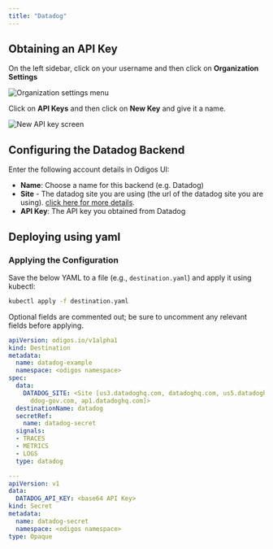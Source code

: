 ```yaml
---
title: "Datadog"
---
```


## Obtaining an API Key

On the left sidebar, click on your username and then click on **Organization Settings**

<Frame>
    <img src="/backends/images/datadog1.png" alt="Organization settings menu" />
</Frame>

Click on **API Keys** and then click on **New Key** and give it a name.

<Frame>
    <img src="/backends/images/datadog2.png" alt="New API key screen" />
</Frame>

## Configuring the Datadog Backend

Enter the following account details in Odigos UI:

- **Name**: Choose a name for this backend (e.g. Datadog)
- **Site** - The datadog site you are using (the url of the datadog site you are using). [click here for more details](https://docs.datadoghq.com/getting_started/site/).
- **API Key**: The API key you obtained from Datadog


## Deploying using yaml

### Applying the Configuration
Save the below YAML to a file (e.g., `destination.yaml`) and apply it using kubectl:

```bash
kubectl apply -f destination.yaml
```
Optional fields are commented out; be sure to uncomment any relevant fields before applying.


```yaml
apiVersion: odigos.io/v1alpha1
kind: Destination
metadata:
  name: datadog-example
  namespace: <odigos namespace>
spec:
  data:
    DATADOG_SITE: <Site [us3.datadoghq.com, datadoghq.com, us5.datadoghq.com, datadoghq.eu,
      ddog-gov.com, ap1.datadoghq.com]>
  destinationName: datadog
  secretRef:
    name: datadog-secret
  signals:
  - TRACES
  - METRICS
  - LOGS
  type: datadog

---
apiVersion: v1
data:
  DATADOG_API_KEY: <base64 API Key>
kind: Secret
metadata:
  name: datadog-secret
  namespace: <odigos namespace>
type: Opaque
```